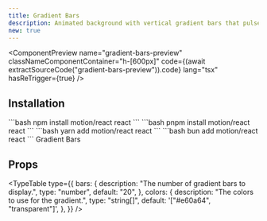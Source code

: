 ```yaml
---
title: Gradient Bars
description: Animated background with vertical gradient bars that pulse in a wave-like motion.
new: true
---
```



<ComponentPreview
  name="gradient-bars-preview"
  classNameComponentContainer="h-[600px]"
  code={(await extractSourceCode("gradient-bars-preview")).code}
  lang="tsx"
  hasReTrigger={true}
/>

## Installation

<Steps>
  <Step>
    <Tabs items={["npm", "pnpm", "yarn", "bun"]}>
      <Tab>
        ```bash
        npm install motion/react react
        ```
      </Tab>
      <Tab>
      ```bash 
      pnpm install motion/react react
      ```
      </Tab>
      <Tab>
      ```bash 
      yarn add motion/react react
      ```
      </Tab>
      <Tab>
      ```bash 
      bun add motion/react react
      ```
      </Tab>
    </Tabs>
  </Step>
  <Step>
    Gradient Bars
    <ComponentSource
      code={(await extractSourceCode("gradient-bars")).code}
      className="bg-fd-secondary/50"
    />
  </Step>
</Steps>

## Props

<TypeTable
  type={{
    bars: {
      description: "The number of gradient bars to display.",
      type: "number",
      default: "20",
    },
    colors: {
      description: "The colors to use for the gradient.",
      type: "string[]",
      default: '["#e60a64", "transparent"]',
    },
  }}
/>
